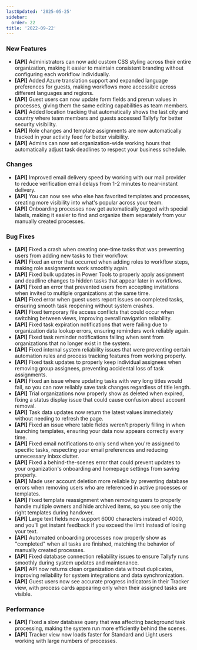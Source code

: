 ```yaml
---
lastUpdated: '2025-05-25'
sidebar:
  order: 22
title: '2022-09-22'
---
```


### New Features

- **[API]** Administrators can now add custom CSS styling across their entire organization, making it easier to maintain consistent branding without configuring each workflow individually.
- **[API]** Added Azure translation support and expanded language preferences for guests, making workflows more accessible across different languages and regions.
- **[API]** Guest users can now update form fields and prerun values in processes, giving them the same editing capabilities as team members.
- **[API]** Added location tracking that automatically shows the last city and country where team members and guests accessed Tallyfy for better security visibility.
- **[API]** Role changes and template assignments are now automatically tracked in your activity feed for better visibility.
- **[API]** Admins can now set organization-wide working hours that automatically adjust task deadlines to respect your business schedule.

### Changes

- **[API]** Improved email delivery speed by working with our mail provider to reduce verification email delays from 1-2 minutes to near-instant delivery.
- **[API]** You can now see who else has favorited templates and processes, creating more visibility into what's popular across your team.
- **[API]** Onboarding processes now get automatically tagged with special labels, making it easier to find and organize them separately from your manually created processes.

### Bug Fixes

- **[API]** Fixed a crash when creating one-time tasks that was preventing users from adding new tasks to their workflow.
- **[API]** Fixed an error that occurred when adding roles to workflow steps, making role assignments work smoothly again.
- **[API]** Fixed bulk updates in Power Tools to properly apply assignment and deadline changes to hidden tasks that appear later in workflows.
- **[API]** Fixed an error that prevented users from accepting invitations when invited to multiple organizations at the same time.
- **[API]** Fixed error when guest users report issues on completed tasks, ensuring smooth task reopening without system crashes.
- **[API]** Fixed temporary file access conflicts that could occur when switching between views, improving overall navigation reliability.
- **[API]** Fixed task expiration notifications that were failing due to organization data lookup errors, ensuring reminders work reliably again.
- **[API]** Fixed task reminder notifications failing when sent from organizations that no longer exist in the system.
- **[API]** Fixed internal system reliability issues that were preventing certain automation rules and process tracking features from working properly.
- **[API]** Fixed task updates to properly keep individual assignees when removing group assignees, preventing accidental loss of task assignments.
- **[API]** Fixed an issue where updating tasks with very long titles would fail, so you can now reliably save task changes regardless of title length.
- **[API]** Trial organizations now properly show as deleted when expired, fixing a status display issue that could cause confusion about account removal.
- **[API]** Task data updates now return the latest values immediately without needing to refresh the page.
- **[API]** Fixed an issue where table fields weren't properly filling in when launching templates, ensuring your data now appears correctly every time.
- **[API]** Fixed email notifications to only send when you're assigned to specific tasks, respecting your email preferences and reducing unnecessary inbox clutter.
- **[API]** Fixed a behind-the-scenes error that could prevent updates to your organization's onboarding and homepage settings from saving properly.
- **[API]** Made user account deletion more reliable by preventing database errors when removing users who are referenced in active processes or templates.
- **[API]** Fixed template reassignment when removing users to properly handle multiple owners and hide archived items, so you see only the right templates during handover.
- **[API]** Large text fields now support 6000 characters instead of 4000, and you'll get instant feedback if you exceed the limit instead of losing your text.
- **[API]** Automated onboarding processes now properly show as "completed" when all tasks are finished, matching the behavior of manually created processes.
- **[API]** Fixed database connection reliability issues to ensure Tallyfy runs smoothly during system updates and maintenance.
- **[API]** API now returns clean organization data without duplicates, improving reliability for system integrations and data synchronization.
- **[API]** Guest users now see accurate progress indicators in their Tracker view, with process cards appearing only when their assigned tasks are visible.

### Performance

- **[API]** Fixed a slow database query that was affecting background task processing, making the system run more efficiently behind the scenes.
- **[API]** Tracker view now loads faster for Standard and Light users working with large numbers of processes.
